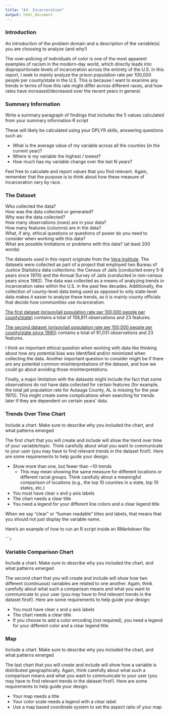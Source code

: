 ```yaml
---
title: "A3: Incarceration"
output: html_document
---
```


### Introduction

An introduction of the problem domain and a description of the variable(s) you are choosing to analyze (and why!)

The over-policing of individuals of color is one of the most apparent examples of racism in the modern-day world, which directly leads into disproportionate levels of incarceration across the entirety of the U.S. In this report, I seek to mainly analyze the prison population rate per 100,000 people per county/state in the U.S. This is because I want to examine any trends in terms of how this rate might differ across different races, and how rates have increased/decreased over the recent years in general. 

### Summary Information

Write a summary paragraph of findings that includes the 5 values calculated from your summary information R script

These will likely be calculated using your DPLYR skills, answering questions such as: 

- What is the average value of my variable across all the counties (in the current year)?
- Where is my variable the highest / lowest?
- How much has my variable change over the last N years?

Feel free to calculate and report values that you find relevant. Again, remember that the purpose is to think about how these measure of incarceration vary by race.

### The Dataset

Who collected the data?  
How was the data collected or generated?  
Why was the data collected?  
How many observations (rows) are in your data?  
How many features (columns) are in the data?  
What, if any, ethical questions or questions of power do you need to consider when working with this data?  
What are possible limitations or problems with this data?   (at least 200 words)

The datasets used in this report originate from the [Vera Institute]( https://github.com/vera-institute/incarceration-trends). The datasets were collected as part of a project that employed two Bureau of Justice Statistics data collections: the Census of Jails (conducted every 5-8 years since 1970) and the Annual Survey of Jails (conducted in non-census years since 1982). The data was collected as a means of analyzing trends in incarceration rates within the U.S. in the past few decades. Additionally, the collection of county-level data being used as opposed to only state-level data makes it easier to analyze these trends, as it is mainly county officials that decide how communities use incarceration. 

[The first dataset (prison/jail population rate per 100,000 people per county/state)](https://github.com/melaniewalsh/Neat-Datasets/blob/main/us-prison-jail-rates.csv?raw=true) contains a total of 158,811 observations and 23 features.

[The second dataset (prison/jail population rate per 100,000 people per county/state since 1990)](https://raw.githubusercontent.com/melaniewalsh/Neat-Datasets/main/us-prison-jail-rates-1990.csv) contains a total of 91,031 observations and 23 features.

I think an important ethical question when working with data like thinking about how any potential bias was Identified and/or minimized when collecting the data. Another important question to consider might be if there are any potential common misinterpretations of the dataset, and how we could go about avoiding those misinterpretations.

Finally, a major limitation with the datasets might include the fact that some observations do not have data collected for certain features (for example, the total jail population rate for Autauga County, AL is missing for the year 1970). This might create some complications when searching for trends later if they are dependent on certain years’ data.

### Trends Over Time Chart

Include a chart. Make sure to describe why you included the chart, and what patterns emerged

The first chart that you will create and include will show the trend over time of your variable/topic. Think carefully about what you want to communicate to your user (you may have to find relevant trends in the dataset first!). Here are some requirements to help guide your design:

- Show more than one, but fewer than ~10 trends
  - This may mean showing the same measure for different locations or different racial groups. Think carefully about a meaningful comparison of locations (e.g., the top 10 counties in a state, top 10 states, etc.)
- You must have clear x and y axis labels
- The chart needs a clear title 
- You need a legend for your different line colors and a clear legend title

When we say "clear" or "human readable" titles and labels, that means that you should not just display the variable name.

Here's an example of how to run an R script inside an RMarkdown file:

``````r
```

### Variable Comparison Chart

Include a chart. Make sure to describe why you included the chart, and what patterns emerged

The second chart that you will create and include will show how two different (continuous) variables are related to one another. Again, think carefully about what such a comparison means and what you want to communicate to your user (you may have to find relevant trends in the dataset first!). Here are some requirements to help guide your design:

- You must have clear x and y axis labels
- The chart needs a clear title 
- If you choose to add a color encoding (not required), you need a legend for your different color and a clear legend title

### Map

Include a chart. Make sure to describe why you included the chart, and what patterns emerged

The last chart that you will create and include will show how a variable is distributed geographically. Again, think carefully about what such a comparison means and what you want to communicate to your user (you may have to find relevant trends in the dataset first!). Here are some requirements to help guide your design:

- Your map needs a title
- Your color scale needs a legend with a clear label
- Use a map based coordinate system to set the aspect ratio of your map

